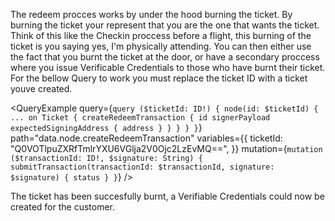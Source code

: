 The redeem procces works by under the hood burning the ticket. By burning the ticket your represent that
you are the one that wants the ticket. Think of this like the Checkin proccess before a flight, this burning
of the ticket is you saying yes, I'm physically attending. You can then either use the fact that you burnt the ticket
at the door, or have a secondary proccess where you issue Verificable Credentials to those who have burnt their ticket.
For the bellow Query to work you must replace the ticket ID with a ticket youve created.


<QueryExample
  query={`query ($ticketId: ID!) {
  node(id: $ticketId) {
    ... on Ticket {
      createRedeemTransaction {
        id
        signerPayload
        expectedSigningAddress {
          address
        }
      }
    }
  }
}`}
  path="data.node.createRedeemTransaction"
  variables={{
    ticketId: "Q0VOTlpuZXRfTmlrYXU6VGlja2V0Ojc2LzEvMQ==",
  }}
  mutation={`mutation ($transactionId: ID!, $signature: String) {
  submitTransaction(transactionId: $transactionId, signature: $signature) {
    status
  }
}`}
/>

The ticket has been succesfully burnt, a Verifiable Credentials could now be created for the customer.
